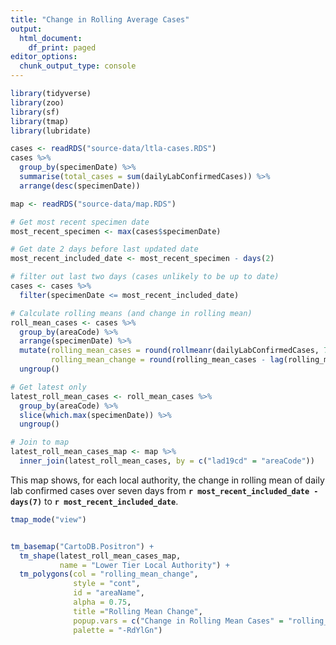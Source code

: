 ```yaml
---
title: "Change in Rolling Average Cases"
output:
  html_document:
    df_print: paged
editor_options:
  chunk_output_type: console
---
```



```r

library(tidyverse)
library(zoo)
library(sf)
library(tmap)
library(lubridate)
```

```r

cases <- readRDS("source-data/ltla-cases.RDS")
cases %>% 
  group_by(specimenDate) %>% 
  summarise(total_cases = sum(dailyLabConfirmedCases)) %>% 
  arrange(desc(specimenDate))

map <- readRDS("source-data/map.RDS")


```


```r

# Get most recent specimen date
most_recent_specimen <- max(cases$specimenDate)

# Get date 2 days before last updated date
most_recent_included_date <- most_recent_specimen - days(2)

# filter out last two days (cases unlikely to be up to date)
cases <- cases %>%
  filter(specimenDate <= most_recent_included_date)

# Calculate rolling means (and change in rolling mean)
roll_mean_cases <- cases %>% 
  group_by(areaCode) %>% 
  arrange(specimenDate) %>% 
  mutate(rolling_mean_cases = round(rollmeanr(dailyLabConfirmedCases, 7, fill = NA), 3), 
         rolling_mean_change = round(rolling_mean_cases - lag(rolling_mean_cases, 7), 3)) %>% 
  ungroup()

# Get latest only
latest_roll_mean_cases <- roll_mean_cases %>% 
  group_by(areaCode) %>% 
  slice(which.max(specimenDate)) %>% 
  ungroup()

# Join to map
latest_roll_mean_cases_map <- map %>% 
  inner_join(latest_roll_mean_cases, by = c("lad19cd" = "areaCode"))

```

This map shows, for each local authority, the change in rolling mean of daily lab confirmed cases over seven days from **`r most_recent_included_date - days(7)`** to **`r most_recent_included_date`**.

```r

tmap_mode("view")


tm_basemap("CartoDB.Positron") +
  tm_shape(latest_roll_mean_cases_map, 
           name = "Lower Tier Local Authority") +
  tm_polygons(col = "rolling_mean_change", 
              style = "cont", 
              id = "areaName", 
              alpha = 0.75, 
              title ="Rolling Mean Change", 
              popup.vars = c("Change in Rolling Mean Cases" = "rolling_mean_change"), 
              palette = "-RdYlGn")

```

